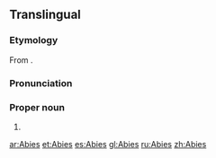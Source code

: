 {{wikipedia}}
{{also|abies}}
==Translingual==
{{wikipedia}}
{{wikispecies}}
===Etymology===
From {{etyl|la|mul}} {{term|abies||silver fir|lang=la}}.

===Pronunciation===
{{a|US}} {{IPA|/ˈeɪ.bi.ˌiz/|/ˈæ.bi.ˌiz/|lang=mul}}

===Proper noun===
{{head|mul|proper noun}}

# {{taxon|genus|family|Pinaceae| [[coniferous]] trees, the [[fir]]s}}

[[ar:Abies]]
[[et:Abies]]
[[es:Abies]]
[[gl:Abies]]
[[ru:Abies]]
[[zh:Abies]]